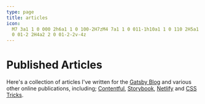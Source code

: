 ```yaml
---
type: page
title: articles
icon:
  M7 3a1 1 0 000 2h6a1 1 0 100-2H7zM4 7a1 1 0 011-1h10a1 1 0 110 2H5a1 1 0 01-1-1zM2 11a2 2 0 012-2h12a2 2 0 012 2v4a2 2
  0 01-2 2H4a2 2 0 01-2-2v-4z
---
```



# Published Articles

Here's a collection of articles I've written for the [Gatsby Blog](https://www.gatsbyjs.com/contributors/paul-scanlon)
and various other online publications, including; [Contentful](https://www.contentful.com/),
[Storybook](https://storybook.js.org/), [Netlify](https://www.netlify.com/) and [CSS Tricks](https://css-tricks.com/).

<AllArticles />
